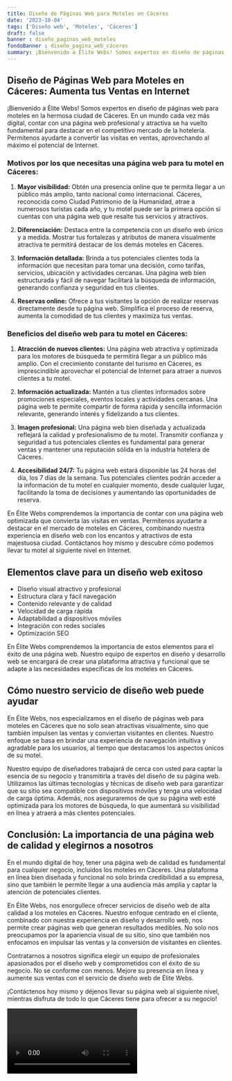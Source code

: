 ```yaml
---
title: Diseño de Páginas Web para Moteles en Cáceres
date: '2023-10-04'
tags: ['Diseño web', 'Moteles', 'Cáceres']
draft: false
banner : diseño_paginas_web_moteles
fondoBanner : diseño_pagina_web_cáceres
summary: ¡Bienvenido a Élite Webs! Somos expertos en diseño de páginas web para moteles en la hermosa ciudad de Cáceres. En un mundo cada vez más digital, contar con una página web profesional y atractiva se ha vuelto fundamental para destacar en el competitivo mercado de la hotelería. Permítenos ayudarte a convertir las visitas en ventas, aprovechando al máximo el potencial de Internet.
---
```


## Diseño de Páginas Web para Moteles en Cáceres: Aumenta tus Ventas en Internet

¡Bienvenido a Élite Webs! Somos expertos en diseño de páginas web para moteles en la hermosa ciudad de Cáceres. En un mundo cada vez más digital, contar con una página web profesional y atractiva se ha vuelto fundamental para destacar en el competitivo mercado de la hotelería. Permítenos ayudarte a convertir las visitas en ventas, aprovechando al máximo el potencial de Internet.

### Motivos por los que necesitas una página web para tu motel en Cáceres:

1. **Mayor visibilidad:** Obtén una presencia online que te permita llegar a un público más amplio, tanto nacional como internacional. Cáceres, reconocida como Ciudad Patrimonio de la Humanidad, atrae a numerosos turistas cada año, y tu motel puede ser la primera opción si cuentas con una página web que resalte tus servicios y atractivos.

2. **Diferenciación:** Destaca entre la competencia con un diseño web único y a medida. Mostrar tus fortalezas y atributos de manera visualmente atractiva te permitirá destacar de los demás moteles en Cáceres.

3. **Información detallada:** Brinda a tus potenciales clientes toda la información que necesitan para tomar una decisión, como tarifas, servicios, ubicación y actividades cercanas. Una página web bien estructurada y fácil de navegar facilitará la búsqueda de información, generando confianza y seguridad en tus clientes.

4. **Reservas online:** Ofrece a tus visitantes la opción de realizar reservas directamente desde tu página web. Simplifica el proceso de reserva, aumenta la comodidad de tus clientes y maximiza tus ventas.

### Beneficios del diseño web para tu motel en Cáceres:

1. **Atracción de nuevos clientes:** Una página web atractiva y optimizada para los motores de búsqueda te permitirá llegar a un público más amplio. Con el crecimiento constante del turismo en Cáceres, es imprescindible aprovechar el potencial de Internet para atraer a nuevos clientes a tu motel.

2. **Información actualizada:** Mantén a tus clientes informados sobre promociones especiales, eventos locales y actividades cercanas. Una página web te permite compartir de forma rápida y sencilla información relevante, generando interés y fidelizando a tus clientes.

3. **Imagen profesional:** Una página web bien diseñada y actualizada reflejará la calidad y profesionalismo de tu motel. Transmitir confianza y seguridad a tus potenciales clientes es fundamental para generar ventas y mantener una reputación sólida en la industria hotelera de Cáceres.

4. **Accesibilidad 24/7:** Tu página web estará disponible las 24 horas del día, los 7 días de la semana. Tus potenciales clientes podrán acceder a la información de tu motel en cualquier momento, desde cualquier lugar, facilitando la toma de decisiones y aumentando las oportunidades de reserva.

En Élite Webs comprendemos la importancia de contar con una página web optimizada que convierta las visitas en ventas. Permítenos ayudarte a destacar en el mercado de moteles en Cáceres, combinando nuestra experiencia en diseño web con los encantos y atractivos de esta majestuosa ciudad. Contáctanos hoy mismo y descubre cómo podemos llevar tu motel al siguiente nivel en Internet.

<GifSeo />

<Cta />

## Elementos clave para un diseño web exitoso

- Diseño visual atractivo y profesional
- Estructura clara y fácil navegación
- Contenido relevante y de calidad
- Velocidad de carga rápida
- Adaptabilidad a dispositivos móviles
- Integración con redes sociales
- Optimización SEO

En Élite Webs comprendemos la importancia de estos elementos para el éxito de una página web. Nuestro equipo de expertos en diseño y desarrollo web se encargará de crear una plataforma atractiva y funcional que se adapte a las necesidades específicas de los moteles en Cáceres.

## Cómo nuestro servicio de diseño web puede ayudar

En Élite Webs, nos especializamos en el diseño de páginas web para moteles en Cáceres que no solo sean atractivas visualmente, sino que también impulsen las ventas y conviertan visitantes en clientes. Nuestro enfoque se basa en brindar una experiencia de navegación intuitiva y agradable para los usuarios, al tiempo que destacamos los aspectos únicos de su motel.

Nuestro equipo de diseñadores trabajará de cerca con usted para captar la esencia de su negocio y transmitirla a través del diseño de su página web. Utilizamos las últimas tecnologías y técnicas de diseño web para garantizar que su sitio sea compatible con dispositivos móviles y tenga una velocidad de carga óptima. Además, nos aseguraremos de que su página web esté optimizada para los motores de búsqueda, lo que aumentará su visibilidad en línea y atraerá a más clientes potenciales.

## Conclusión: La importancia de una página web de calidad y elegirnos a nosotros

En el mundo digital de hoy, tener una página web de calidad es fundamental para cualquier negocio, incluidos los moteles en Cáceres. Una plataforma en línea bien diseñada y funcional no solo brinda credibilidad a su empresa, sino que también le permite llegar a una audiencia más amplia y captar la atención de potenciales clientes.

En Élite Webs, nos enorgullece ofrecer servicios de diseño web de alta calidad a los moteles en Cáceres. Nuestro enfoque centrado en el cliente, combinado con nuestra experiencia en diseño y desarrollo web, nos permite crear páginas web que generan resultados medibles. No solo nos preocupamos por la apariencia visual de su sitio, sino que también nos enfocamos en impulsar las ventas y la conversión de visitantes en clientes.

Contratarnos a nosotros significa elegir un equipo de profesionales apasionados por el diseño web y comprometidos con el éxito de su negocio. No se conforme con menos. Mejore su presencia en línea y aumente sus ventas con el servicio de diseño web de Élite Webs.

¡Contáctenos hoy mismo y déjenos llevar su página web al siguiente nivel, mientras disfruta de todo lo que Cáceres tiene para ofrecer a su negocio!

<Video />

<CtaBot job='Moteles' city='Cáceres'/>

<Gmaps query='Cáceres+españa+maps' />